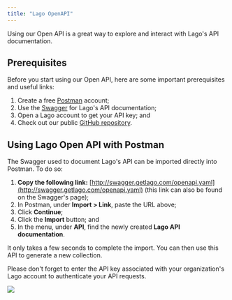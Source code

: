 ```yaml
---
title: "Lago OpenAPI"
---
```


Using our Open API is a great way to explore and interact with Lago's API documentation.

## Prerequisites[](#prerequisites "Direct link to heading")

Before you start using our Open API, here are some important prerequisites and useful links:

1. Create a free [Postman](https://postman.com) account;
2. Use the [Swagger](http://swagger.getlago.com/) for Lago's API documentation;
3. Open a Lago account to get your API key; and
4. Check out our public [GitHub repository](https://github.com/getlago/lago-openapi).

## Using Lago Open API with Postman[](#using-lago-open-api-with-postman "Direct link to heading")

The Swagger used to document Lago's API can be imported directly into Postman. To do so: 

1. **Copy the following link:** [http://swagger.getlago.com/openapi.yaml](http://swagger.getlago.com/openapi.yaml) (this link can also be found on the Swagger's page);
2. In Postman, under **Import > Link**, paste the URL above;
3. Click **Continue**;
4. Click the **Import** button; and
5. In the menu, under **API**, find the newly created **Lago API documentation**.

It only takes a few seconds to complete the import. You can then use this API to generate a new collection.

Please don't forget to enter the API key associated with your organization's Lago account to authenticate your API requests.


<Frame caption="Import Lago API documentation into Postman">
  <img src="/guide/images/import-lago-api-85b3ecf31b776f55f5c16c5829aa8ebf.png" />
</Frame>